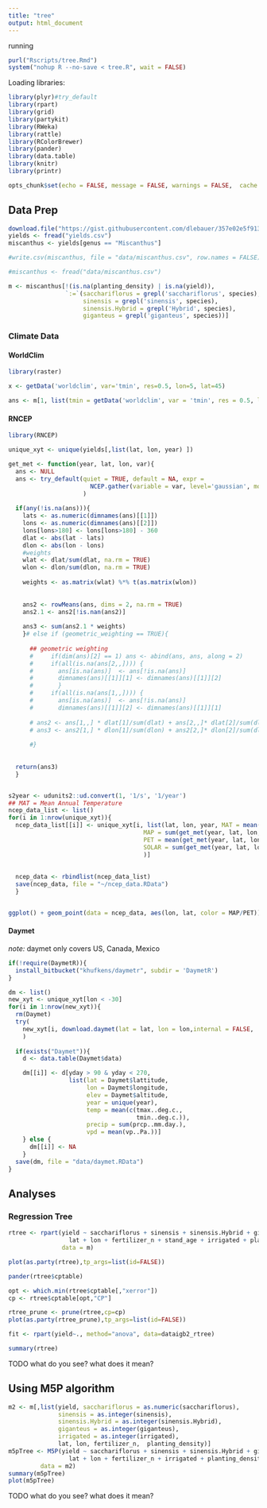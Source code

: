 ```yaml
---
title: "tree"
output: html_document
---
```


running

```r
purl("Rscripts/tree.Rmd")
system("nohup R --no-save < tree.R", wait = FALSE)
```
Loading libraries:
```r
library(plyr)#try_default
library(rpart)
library(grid)
library(partykit)
library(RWeka)
library(rattle)
library(RColorBrewer)
library(pander)
library(data.table)
library(knitr)
library(printr)

opts_chunk$set(echo = FALSE, message = FALSE, warnings = FALSE,  cache = FALSE)


```


## Data Prep

```r
download.file("https://gist.githubusercontent.com/dlebauer/357e02e5f91390fd9ca0/raw/e5f74e0d65b45014ecd9b29d90100b370b1a0f09/yields.csv", method = 'curl', destfile = 'yields.csv')
yields <- fread("yields.csv")
miscanthus <- yields[genus == "Miscanthus"]

#write.csv(miscanthus, file = "data/miscanthus.csv", row.names = FALSE)
```

```r
#miscanthus <- fread("data/miscanthus.csv")

m <- miscanthus[!(is.na(planting_density) | is.na(yield)),
                `:=`(sacchariflorus = grepl('sacchariflorus', species),
                     sinensis = grepl('sinensis', species),
                     sinensis.Hybrid = grepl('Hybrid', species),
                     giganteus = grepl('giganteus', species))]

```

### Climate Data

#### WorldClim

```r
library(raster)

x <- getData('worldclim', var='tmin', res=0.5, lon=5, lat=45)

ans <- m[1, list(tmin = getData('worldclim', var = 'tmin', res = 0.5, lon = lon, lat = lat))]
```


#### RNCEP

```r
library(RNCEP)

unique_xyt <- unique(yields[,list(lat, lon, year) ])

get_met <- function(year, lat, lon, var){
  ans <- NULL
  ans <- try_default(quiet = TRUE, default = NA, expr = 
                       NCEP.gather(variable = var, level='gaussian', months.minmax=c(5,9), years.minmax = c(year,year), lat.southnorth = c(lat,lat), lon.westeast=c(lon,lon), reanalysis2 = TRUE, return.units = FALSE, status.bar=FALSE)
                     )
  
  if(any(!is.na(ans))){
    lats <- as.numeric(dimnames(ans)[[1]])
    lons <- as.numeric(dimnames(ans)[[2]])
    lons[lons>180] <- lons[lons>180] - 360
    dlat <- abs(lat - lats)
    dlon <- abs(lon - lons)
    #weights
    wlat <- dlat/sum(dlat, na.rm = TRUE)
    wlon <- dlon/sum(dlon, na.rm = TRUE)
    
    weights <- as.matrix(wlat) %*% t(as.matrix(wlon))
    
    
    ans2 <- rowMeans(ans, dims = 2, na.rm = TRUE)
    ans2.1 <- ans2[!is.nan(ans2)]
    
    ans3 <- sum(ans2.1 * weights)
    }# else if (geometric_weighting == TRUE){
      
      ## geometric weighting
      #     if(dim(ans)[2] == 1) ans <- abind(ans, ans, along = 2)
      #     if(all(is.na(ans[2,,]))) {
      #       ans[is.na(ans)]  <- ans[!is.na(ans)]
      #       dimnames(ans)[[1]][1] <- dimnames(ans)[[1]][2]
      #       }
      #     if(all(is.na(ans[1,,]))) {
      #       ans[is.na(ans)]  <- ans[!is.na(ans)]
      #       dimnames(ans)[[1]][2] <- dimnames(ans)[[1]][1]
      
      # ans2 <- ans[1,,] * dlat[1]/sum(dlat) + ans[2,,]* dlat[2]/sum(dlat) 
      # ans3 <- ans2[1,] * dlon[1]/sum(dlon) + ans2[2,]* dlon[2]/sum(dlon) 
      
      #}
  
  
  return(ans3)
  }


s2year <- udunits2::ud.convert(1, '1/s', '1/year')
## MAT = Mean Annual Temperature
ncep_data_list <- list()
for(i in 1:nrow(unique_xyt)){
  ncep_data_list[[i]] <- unique_xyt[i, list(lat, lon, year, MAT = mean(get_met(year, lat, lon, 'air.2m')),
                                      MAP = sum(get_met(year, lat, lon, 'prate.sfc')),
                                      PET = mean(get_met(year, lat, lon, 'pevpr.sfc')),
                                      SOLAR = sum(get_met(year, lat, lon, 'dswrf.sfc'))
                                      )]
  
  
  ncep_data <- rbindlist(ncep_data_list)
  save(ncep_data, file = "~/ncep_data.RData") 
  }


ggplot() + geom_point(data = ncep_data, aes(lon, lat, color = MAP/PET))
```


#### Daymet

_note:_ daymet only covers US, Canada, Mexico

```r
if(!require(DaymetR)){
  install_bitbucket("khufkens/daymetr", subdir = 'DaymetR')
} 

dm <- list()
new_xyt <- unique_xyt[lon < -30]
for(i in 1:nrow(new_xyt)){
  rm(Daymet)
  try(
    new_xyt[i, download.daymet(lat = lat, lon = lon,internal = FALSE,  start_yr = year, end_yr = year)]
    )
  
  if(exists("Daymet")){
    d <- data.table(Daymet$data)

    dm[[i]] <- d[yday > 90 & yday < 270,
                 list(lat = Daymet$lattitude,
                      lon = Daymet$longitude,
                      elev = Daymet$altitude,
                      year = unique(year),
                      temp = mean(c(tmax..deg.c., 
                                    tmin..deg.c.)),
                      precip = sum(prcp..mm.day.),
                      vpd = mean(vp..Pa.))]
    } else {
      dm[[i]] <- NA
    }
  save(dm, file = "data/daymet.RData")
}

```
## Analyses


### Regression Tree

```r
rtree <- rpart(yield ~ sacchariflorus + sinensis + sinensis.Hybrid + giganteus +
                 lat + lon + fertilizer_n + stand_age + irrigated + planting_density, 
               data = m)

plot(as.party(rtree),tp_args=list(id=FALSE))

pander(rtree$cptable)

opt <- which.min(rtree$cptable[,"xerror"])
cp <- rtree$cptable[opt,"CP"]

rtree_prune <- prune(rtree,cp=cp)
plot(as.party(rtree_prune),tp_args=list(id=FALSE))

fit <- rpart(yield~., method="anova", data=dataigb2_rtree)

summary(rtree)
```

TODO what do you see? what does it mean?

## Using M5P algorithm

```r

m2 <- m[,list(yield, sacchariflorus = as.numeric(sacchariflorus), 
              sinensis = as.integer(sinensis), 
              sinensis.Hybrid = as.integer(sinensis.Hybrid), 
              giganteus = as.integer(giganteus),
              irrigated = as.integer(irrigated),
              lat, lon, fertilizer_n,  planting_density)]
m5pTree <- M5P(yield ~ sacchariflorus + sinensis + sinensis.Hybrid + giganteus +
                 lat + lon + fertilizer_n + irrigated + planting_density, 
         data = m2)
summary(m5pTree)
plot(m5pTree)
```

TODO what do you see? what does it mean?